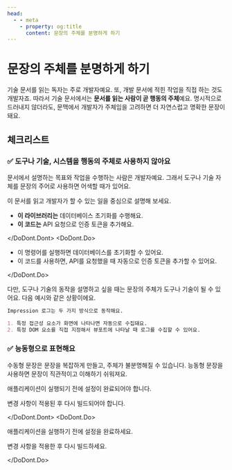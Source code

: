 ```yaml
---
head:
  - - meta
    - property: og:title
      content: 문장의 주체를 분명하게 하기
---
```



# 문장의 주체를 분명하게 하기

기술 문서를 읽는 독자는 주로 개발자예요. 또, 개발 문서에 적힌 작업을 직접 하는 것도 개발자죠. 따라서 기술 문서에서는 **문서를 읽는 사람이 곧 행동의 주체**예요. 명시적으로 드러내지 않더라도, 문맥에서 개발자가 주체임을 고려하면 더 자연스럽고 명확한 문장이 돼요.

## 체크리스트

### ✅ 도구나 기술, 시스템을 행동의 주체로 사용하지 않아요

문서에서 설명하는 목표와 작업을 수행하는 사람은 개발자예요. 그래서 도구나 기술 자체를 문장의 주어로 사용하면 어색할 때가 있어요.

이 문서를 읽고 개발자가 할 수 있는 일을 중심으로 설명해 보세요.

<DoDont>
<DoDont.Dont>

- **이 라이브러리는** 데이터베이스 초기화를 수행해요.
- **이 코드는** API 요청으로 인증 토큰을 추가해요.

</DoDont.Dont>
<DoDont.Do>
- 이 명령어를 실행하면 데이터베이스를 초기화할 수 있어요.  
- 이 코드를 사용하면, API를 요청했을 때 자동으로 인증 토큰을 추가할 수 있어요.

</DoDont.Do>
</DoDont>

다만, 도구나 기술의 동작을 설명하고 싶을 때는 문장의 주체가 도구나 기술이 될 수 있어요. 다음 예시와 같은 상황이에요.

```markdown
Impression 로그는 두 가지 방식으로 동작해요.

1. 특정 접근성 요소가 화면에 나타나면 자동으로 수집돼요.
2. 특정 DOM 요소를 직접 지정해서 뷰포트에 나타날 때 로그를 수집할 수 있어요.
```

### ✅ 능동형으로 표현해요

수동형 문장은 문장을 복잡하게 만들고, 주체가 불분명해질 수 있습니다. 능동형 문장을 사용하면 문장이 직관적이고 이해하기 쉬워져요.

<DoDont>
<DoDont.Dont>

애플리케이션이 실행되기 전에 설정이 완료되어야 합니다.

변경 사항이 적용된 후 다시 빌드되어야 합니다.

</DoDont.Dont>
<DoDont.Do>

애플리케이션을 실행하기 전에 설정을 완료하세요.

변경 사항을 적용한 후 다시 빌드하세요.

</DoDont.Do>
</DoDont>
